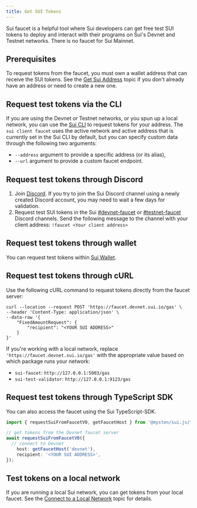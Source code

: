 ```yaml
---
title: Get SUI Tokens
---
```


Sui faucet is a helpful tool where Sui developers can get free test SUI tokens to deploy and interact with their programs on Sui's Devnet and Testnet networks. There is no faucet for Sui Mainnet.

## Prerequisites

To request tokens from the faucet, you must own a wallet address that can receive the SUI tokens. See the [Get Sui Address](./get-address.mdx) topic if you don't already have an address or need to create a new one.

## Request test tokens via the CLI 
If you are using the Devnet or Testnet networks, or you spun up a local network, you can use the [Sui CLI](../../../references/cli/client.mdx) to request tokens for your address. The `sui client faucet` uses the active network and active address that is currently set in the Sui CLI by default, but you can specify custom data through the following two arguments:
- `--address` argument to provide a specific address (or its alias),
- `--url` argument to provide a custom faucet endpoint.

## Request test tokens through Discord

1. Join [Discord](https://discord.gg/sui).
   If you try to join the Sui Discord channel using a newly created Discord account, you may need to wait a few days for validation.
1. Request test SUI tokens in the Sui [#devnet-faucet](https://discord.com/channels/916379725201563759/971488439931392130) or [#testnet-faucet](https://discord.com/channels/916379725201563759/1037811694564560966) Discord channels. Send the following message to the channel with your client address:
   `!faucet <Your client address>`

## Request test tokens through wallet

You can request test tokens within [Sui Wallet](https://github.com/MystenLabs/mysten-app-docs/blob/main/mysten-sui-wallet.md#add-sui-tokens-to-your-sui-wallet).

## Request test tokens through cURL

Use the following cURL command to request tokens directly from the faucet server:

```
curl --location --request POST 'https://faucet.devnet.sui.io/gas' \
--header 'Content-Type: application/json' \
--data-raw '{
    "FixedAmountRequest": {
        "recipient": "<YOUR SUI ADDRESS>"
    }
}'
```

If you're working with a local network, replace `'https://faucet.devnet.sui.io/gas'` with the appropriate value based on which package runs your network:

- `sui-faucet`: `http://127.0.0.1:5003/gas`
- `sui-test-validator`: `http://127.0.0.1:9123/gas`

## Request test tokens through TypeScript SDK

You can also access the faucet using the Sui TypeScript-SDK.

```typescript
import { requestSuiFromFaucetV0, getFaucetHost } from '@mysten/sui.js/faucet';

// get tokens from the Devnet faucet server
await requestSuiFromFaucetV0({
  // connect to Devnet
	host: getFaucetHost('devnet'),
	recipient: '<YOUR SUI ADDRESS>',
});
```

## Test tokens on a local network

If you are running a local Sui network, you can get tokens from your local faucet. See the [Connect to a Local Network](./local-network.mdx#use-the-local-faucet) topic for details.
